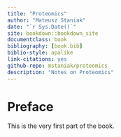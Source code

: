 --- 
title: "Proteomics"
author: "Mateusz Staniak"
date: "`r Sys.Date()`"
site: bookdown::bookdown_site
documentclass: book
bibliography: [book.bib]
biblio-style: apalike
link-citations: yes
github-repo: mstaniak/proteomics
description: "Notes on Proteomics"
---

# Preface {-}

This is the very first part of the book.
